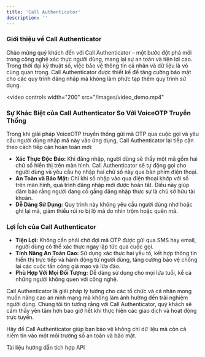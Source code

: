 ```yaml
---
title: 'Call Authenticator'
description: ''
---
```


### Giới thiệu về Call Authenticator

Chào mừng quý khách đến với Call Authenticator – một bước đột phá mới trong công nghệ xác thực người dùng, mang lại sự an toàn và tiện lợi cao. Trong thời đại kỹ thuật số, việc bảo vệ thông tin cá nhân và dữ liệu là vô cùng quan trọng. Call Authenticator được thiết kế để tăng cường bảo mật cho các quy trình đăng nhập mà không làm phức tạp thêm quy trình sử dụng.

<video
  controls
  width="200"
  src="/images/video_demo.mp4"
></video>

### Sự Khác Biệt của Call Authenticator So Với VoiceOTP Truyền Thống

Trong khi giải pháp VoiceOTP truyền thống gửi mã OTP qua cuộc gọi và yêu cầu người dùng nhập mã này vào ứng dụng, Call Authenticator lại tiếp cận theo cách tiếp cận hoàn toàn mới:
- **Xác Thực Độc Đáo:** Khi đăng nhập, người dùng sẽ thấy một mã gồm hai chữ số hiển thị trên màn hình. Call Authenticator sẽ tự động gọi cho người dùng và yêu cầu họ nhập hai chữ số này qua bàn phím điện thoại.
- **An Toàn và Bảo Mật:** Chỉ khi số nhập vào qua điện thoại khớp với số trên màn hình, quá trình đăng nhập mới được hoàn tất. Điều này giúp đảm bảo rằng người đang cố gắng đăng nhập thực sự là chủ sở hữu tài khoản.
- **Dễ Dàng Sử Dụng:** Quy trình này không yêu cầu người dùng nhớ hoặc ghi lại mã, giảm thiểu rủi ro bị lộ mã do nhìn trộm hoặc quên mã.

### Lợi Ích của Call Authenticator

- **Tiện Lợi:** Không cần phải chờ đợi mã OTP được gửi qua SMS hay email, người dùng có thể xác thực ngay lập tức qua cuộc gọi.
- **Tính Năng An Toàn Cao:** Sử dụng xác thực hai yếu tố, kết hợp thông tin hiển thị trực tiếp và hành động từ người dùng, tăng cường bảo vệ chống lại các cuộc tấn công giả mạo và lừa đảo.
- **Phù Hợp Với Mọi Đối Tượng:** Dễ dàng sử dụng cho mọi lứa tuổi, kể cả những người không quen với công nghệ.

Call Authenticator là giải pháp lý tưởng cho các tổ chức và cá nhân mong muốn nâng cao an ninh mạng mà không làm ảnh hưởng đến trải nghiệm người dùng. Chúng tôi tin tưởng rằng với Call Authenticator, quý khách sẽ cảm thấy yên tâm hơn bao giờ hết khi thực hiện các giao dịch và hoạt động trực tuyến.

Hãy để Call Authenticator giúp bạn bảo vệ không chỉ dữ liệu mà còn cả niềm tin vào một môi trường số an toàn và bảo mật.

<CardGroup cols={2}>
  <Card
    title="Tài liệu API"
    icon="code"
    href="/api-reference"
  >
    Tài liệu hướng dẫn tích hợp API
  </Card>
</CardGroup>
